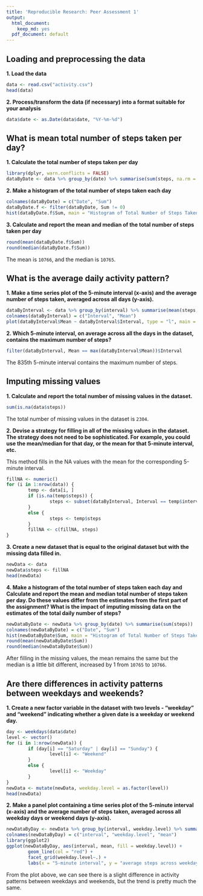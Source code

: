 ```yaml
---
title: 'Reproducible Research: Peer Assessment 1'
output:
  html_document:
    keep_md: yes
  pdf_document: default
---
```


## Loading and preprocessing the data

**1. Load the data**
```r
data <- read.csv("activity.csv")
head(data)
```

**2. Process/transform the data (if necessary) into a format suitable for your analysis**
```r
data$date <- as.Date(data$date, "%Y-%m-%d")
```

## What is mean total number of steps taken per day?

**1. Calculate the total number of steps taken per day**
```r
library(dplyr, warn.conflicts = FALSE)
dataByDate <- data %>% group_by(date) %>% summarise(sum(steps, na.rm = TRUE))
```

**2. Make a histogram of the total number of steps taken each day**
```r
colnames(dataByDate) = c("Date", "Sum")
dataByDate.f <- filter(dataByDate, Sum != 0)
hist(dataByDate.f$Sum, main = "Histogram of Total Number of Steps Taken per Day", xlab = "total number of steps taken per day", col = "green")
```

**3. Calculate and report the mean and median of the total number of steps taken per day**
```r
round(mean(dataByDate.f$Sum))
round(median(dataByDate.f$Sum))
```
The mean is ```10766```, and the median is ```10765```.

## What is the average daily activity pattern?

**1. Make a time series plot of the 5-minute interval (x-axis) and the average number of steps taken, averaged across all days (y-axis).**
```r
dataByInterval <- data %>% group_by(interval) %>% summarise(mean(steps, na.rm = TRUE))
colnames(dataByInterval) = c("Interval", "Mean")
plot(dataByInterval$Mean ~ dataByInterval$Interval, type = "l", main = "Average Number of Steps Taken", xlab = "5-minute interval", ylab = "average steps across all days", col = "red")
```

**2. Which 5-minute interval, on average across all the days in the dataset, contains the maximum number of steps?**
```r
filter(dataByInterval, Mean == max(dataByInterval$Mean))$Interval
```
The 835th 5-minute interval contains the maximum number of steps.

## Imputing missing values

**1. Calculate and report the total number of missing values in the dataset.**
```r
sum(is.na(data$steps))
```
The total number of missing values in the dataset is ```2304```.

**2. Devise a strategy for filling in all of the missing values in the dataset. The strategy does not need to be sophisticated. For example, you could use the mean/median for that day, or the mean for that 5-minute interval, etc.**

This method fills in the NA values with the mean for the corresponding 5-minute interval.
```r
fillNA <- numeric()
for (i in 1:nrow(data)) {
        temp <- data[i, ]
        if (is.na(temp$steps)) {
                steps <- subset(dataByInterval, Interval == temp$interval)$Mean
        }
        else {
                steps <- temp$steps
        }
        fillNA <- c(fillNA, steps)
}
```

**3. Create a new dataset that is equal to the original dataset but with the missing data filled in.**
```r
newData <- data
newData$steps <- fillNA
head(newData)
```

**4. Make a histogram of the total number of steps taken each day and Calculate and report the mean and median total number of steps taken per day. Do these values differ from the estimates from the first part of the assignment? What is the impact of imputing missing data on the estimates of the total daily number of steps?**
```r
newDataByDate <- newData %>% group_by(date) %>% summarise(sum(steps))
colnames(newDataByDate) = c("Date", "Sum")
hist(newDataByDate$Sum, main = "Histogram of Total Number of Steps Taken per Day", xlab = "total number of steps taken per day", col = "green")
round(mean(newDataByDate$Sum))
round(median(newDataByDate$Sum))
```
After filling in the missing values, the mean remains the same but the median is a little bit different, increased by 1 from ```10765``` to ```10766```.

## Are there differences in activity patterns between weekdays and weekends?

**1. Create a new factor variable in the dataset with two levels - "weekday" and "weekend" indicating whether a given date is a weekday or weekend day.**
```r
day <- weekdays(data$date)
level <- vector()
for (i in 1:nrow(newData)) {
        if (day[i] == "Saturday" | day[i] == "Sunday") {
                level[i] <- "Weekend"
        }
        else {
                level[i] <- "Weekday"
        }
}
newData <- mutate(newData, weekday.level = as.factor(level))
head(newData)
```

**2. Make a panel plot containing a time series plot of the 5-minute interval (x-axis) and the average number of steps taken, averaged across all weekday days or weekend days (y-axis).**
```r
newDataByDay <- newData %>% group_by(interval, weekday.level) %>% summarise(mean(steps))
colnames(newDataByDay) = c("interval", "weekday.level", "mean")
library(ggplot2)
ggplot(newDataByDay, aes(interval, mean, fill = weekday.level)) +
        geom_line(col = "red") +
        facet_grid(weekday.level~.) +
        labs(x = "5-minute interval", y = "average steps across weekday levels", title = "Average Number of Steps Taken")
```

From the plot above, we can see there is a slight difference in activity patterns between weekdays and weekends, but the trend is pretty much the same.
